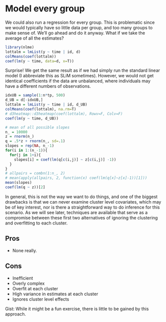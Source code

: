 # Model every group

We could also run a regression for every group.  This is problematic since we would typically have so little data per group, and too many groups to make sense of.  We'll go ahead and do it anyway.  What if we take the average of all the estimates?

```r
library(nlme)
lottalm = lmList(y ~ time | id, d)
colMeans(coef(lottalm))
coef(lm(y ~ time, data=d, x=T))
```

Surprise! We get the same result as if we had simply run the standard linear model (I abbreviate this as SLiM sometimes).  However, we would not get identical coefficients if the data are unbalanced, where individuals may have a different numbers of observations. 

```r
idxUB = sample(1:n*tp, 500)
d_UB = d[-idxUB,]
lottalm = lmList(y ~ time | id, d_UB)
colMeans(coef(lottalm), na.rm=T)
# d3heatmap::d3heatmap(coef(lottalm), Rowv=F, Colv=F)
coef(lm(y ~ time, d_UB))
```

```r
# mean of all possible slopes
n_ = 10000
z = rnorm(n_)
q = .5*z + rnorm(n_, sd=.1)
slopes = rep(NA, n_-1)
for(i in 1:(n_-1)){
  for(j in 1+i){
    slopes[i] = coef(lm(q[c(i,j)] ~ z[c(i,j)] -1))
  }
}
# allpairs = combn(1:n_, 2)
# mean(apply(allpairs, 2, function(x) coef(lm(q[x]~z[x]-1))[1]))
mean(slopes)
coef(lm(q ~ z))[2]
```

In general, this is not the way we want to do things, and one of the biggest drawbacks is that we can never examine cluster level covariates, which may be of key interest, nor is there a straightforward way to do inference for this scenario.  As we will see later, techniques are available that serve as a compromise between these first two alternatives of ignoring the clustering and overfitting to each cluster.

## Pros

- None really. 

## Cons

- Inefficient
- Overly complex
- Overfit at each cluster
- High variance in estimates at each cluster
- Ignores cluster level effects

Gist: While it might be a fun exercise, there is little to be gained by this approach.
